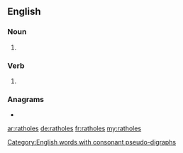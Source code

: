 ==English==

===Noun===
{{head|en|noun plural form}}

# {{plural of|rathole|lang=en}}

===Verb===
{{head|en|verb form}}

# {{en-third-person singular of|rathole}}

===Anagrams===
* {{l|en|loathers}}

[[Category:English words with consonant pseudo-digraphs]]

[[ar:ratholes]]
[[de:ratholes]]
[[fr:ratholes]]
[[my:ratholes]]